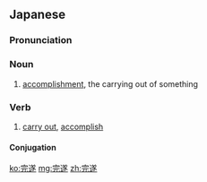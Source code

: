 ==Japanese==
{{ja-kanjitab|かん|すい|yomi=on}}

===Pronunciation===
{{ja-pron|かんすい|y=o}}

===Noun===
{{ja-noun|かんすい}}
# [[accomplishment]], the carrying out of something

===Verb===
{{ja-verb-suru|tr=trans|かんすい}}
# [[carry out]], [[accomplish]]
#: {{ja-usex|社会的責任を完遂する|しゃかいてき せきにん を かんすい する|carry out our responsibilities to society}}

====Conjugation====
{{ja-suru|かんすい}}

[[ko:完遂]]
[[mg:完遂]]
[[zh:完遂]]